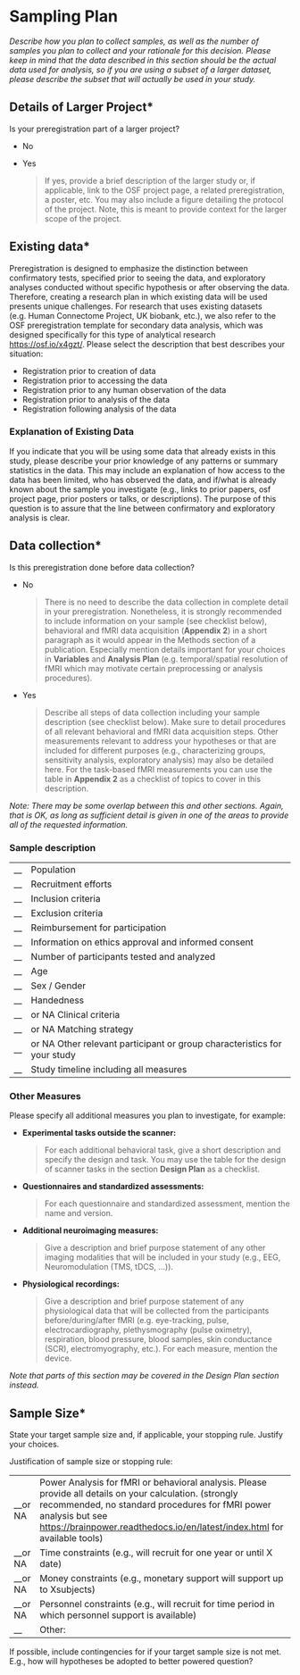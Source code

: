 # Sampling Plan

_Describe how you plan to collect samples, as well as the number of samples you
plan to collect and your rationale for this decision. Please keep in mind that
the data described in this section should be the actual data used for analysis,
so if you are using a subset of a larger dataset, please describe the subset
that will actually be used in your study._

## Details of Larger Project*

Is your preregistration part of a larger project?

- No
- Yes

  > If yes, provide a brief description of the larger study or, if applicable,
  > link to the OSF project page, a related preregistration, a poster, etc. You
  > may also include a figure detailing the protocol of the project. Note, this
  > is meant to provide context for the larger scope of the project.

## Existing data*

Preregistration is designed to emphasize the distinction between confirmatory
tests, specified prior to seeing the data, and exploratory analyses conducted
without specific hypothesis or after observing the data. Therefore, creating a
research plan in which existing data will be used presents unique challenges.
For research that uses existing datasets (e.g. Human Connectome Project, UK
biobank, etc.), we also refer to the OSF preregistration template for secondary
data analysis, which was designed specifically for this type of analytical
research [https://osf.io/x4gzt/](https://osf.io/x4gzt/). Please select the
description that best describes your situation:

- Registration prior to creation of data
- Registration prior to accessing the data
- Registration prior to any human observation of the data
- Registration prior to analysis of the data
- Registration following analysis of the data

### Explanation of Existing Data

If you indicate that you will be using some data that already exists in this
study, please describe your prior knowledge of any patterns or summary
statistics in the data. This may include an explanation of how access to the
data has been limited, who has observed the data, and if/what is already known
about the sample you investigate (e.g., links to prior papers, osf project page,
prior posters or talks, or descriptions). The purpose of this question is to
assure that the line between confirmatory and exploratory analysis is clear.

## Data collection*

Is this preregistration done before data collection?

- No

  > There is no need to describe the data collection in complete detail in your
  > preregistration. Nonetheless, it is strongly recommended to include
  > information on your sample (see checklist below), behavioral and fMRI data
  > acquisition (**Appendix 2**) in a short paragraph as it would appear in the
  > Methods section of a publication. Especially mention details important for
  > your choices in **Variables** and **Analysis Plan** (e.g. temporal/spatial
  > resolution of fMRI which may motivate certain preprocessing or analysis
  > procedures).

- Yes

  > Describe all steps of data collection including your sample description (see
  > checklist below). Make sure to detail procedures of all relevant behavioral
  > and fMRI data acquisition steps. Other measurements relevant to address your
  > hypotheses or that are included for different purposes (e.g., characterizing
  > groups, sensitivity analysis, exploratory analysis) may also be detailed
  > here. For the task-based fMRI measurements you can use the table in
  > **Appendix 2** as a checklist of topics to cover in this description.

_Note: There may be some overlap between this and other sections. Again, that is
OK, as long as sufficient detail is given in one of the areas to provide all of
the requested information._

### Sample description

|      |                                                                          |
| ---- | ------------------------------------------------------------------------ |
| \_\_ | Population                                                               |
| \_\_ | Recruitment efforts                                                      |
| \_\_ | Inclusion criteria                                                       |
| \_\_ | Exclusion criteria                                                       |
| \_\_ | Reimbursement for participation                                          |
| \_\_ | Information on ethics approval and informed consent                      |
| \_\_ | Number of participants tested and analyzed                               |
| \_\_ | Age                                                                      |
| \_\_ | Sex / Gender                                                             |
| \_\_ | Handedness                                                               |
| \_\_ | or NA Clinical criteria                                                  |
| \_\_ | or NA Matching strategy                                                  |
| \_\_ | or NA Other relevant participant or group characteristics for your study |
| \_\_ | Study timeline including all measures                                    |

### Other Measures

Please specify all additional measures you plan to investigate, for example:

- **Experimental tasks outside the scanner:**

  > For each additional behavioral task, give a short description and specify
  > the design and task. You may use the table for the design of scanner tasks
  > in the section **Design Plan** as a checklist.

- **Questionnaires and standardized assessments:**

  > For each questionnaire and standardized assessment, mention the name and
  > version.

- **Additional neuroimaging measures:**

  > Give a description and brief purpose statement of any other imaging
  > modalities that will be included in your study (e.g., EEG, Neuromodulation
  > (TMS, tDCS, ...)).

- **Physiological recordings:**

  > Give a description and brief purpose statement of any physiological data
  > that will be collected from the participants before/during/after fMRI (e.g.
  > eye-tracking, pulse, electrocardiography, plethysmography (pulse oximetry),
  > respiration, blood pressure, blood samples, skin conductance (SCR),
  > electromyography, etc.). For each measure, mention the device.

_Note that parts of this section may be covered in the Design Plan section
instead._

## Sample Size*

State your target sample size and, if applicable, your stopping rule. Justify
your choices.

Justification of sample size or stopping rule:

|           |                                                                                                                                                                                                                                                                                                                     |
| --------- | ------------------------------------------------------------------------------------------------------------------------------------------------------------------------------------------------------------------------------------------------------------------------------------------------------------------- |
| \_\_or NA | Power Analysis for fMRI or behavioral analysis. Please provide all details on your calculation. (strongly recommended, no standard procedures for fMRI power analysis but see [https://brainpower.readthedocs.io/en/latest/index.html](https://brainpower.readthedocs.io/en/latest/index.html) for available tools) |
| \_\_or NA | Time constraints (e.g., will recruit for one year or until X date)                                                                                                                                                                                                                                                  |
| \_\_or NA | Money constraints (e.g., monetary support will support up to Xsubjects)                                                                                                                                                                                                                                             |
| \_\_or NA | Personnel constraints (e.g., will recruit for time period in which personnel support is available)                                                                                                                                                                                                                  |
| \_\_      | Other:                                                                                                                                                                                                                                                                                                              |

If possible, include contingencies for if your target sample size is not met.
E.g., how will hypotheses be adopted to better powered question?
